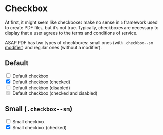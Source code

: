 
<Meta title='Components/Checkbox' />


# Checkbox

At first, it might seem like checkboxes make no sense in a framework used to create PDF files, but it’s not true.
Typically, checkboxes are necessary to display that a user agrees to the terms and conditions of service.

ASAP PDF has two types of checkboxes: small ones (with `.checkbox--sm`
[modifier](https://en.bem.info/methodology/quick-start/#modifier)) and regular ones (without a modifier).

## Default

<Canvas>
<div class="checkbox mb-12">
	<input class="checkbox__input" id="cb1" type="checkbox" />
	<label class="checkbox__label" for="cb1">Default checkbox</label>
</div>
</Canvas>

<Canvas>
<div class="checkbox mb-12">
	<input class="checkbox__input" id="cb2" type="checkbox" checked />
	<label class="checkbox__label" for="cb2">Default checkbox (checked)</label>
</div>
</Canvas>

<Canvas>
<div class="checkbox mb-12">
	<input class="checkbox__input" id="cb3" type="checkbox" disabled />
	<label class="checkbox__label" for="cb3">Default checkbox (disabled)</label>
</div>
</Canvas>

<Canvas>
<div class="checkbox">
	<input class="checkbox__input" id="cb4" type="checkbox" disabled checked />
	<label class="checkbox__label" for="cb4">Default checkbox (checked and disabled)</label>
</div>
</Canvas>

## Small (`.checkbox--sm`)

<Canvas>
<div class="checkbox checkbox--sm mb-12">
	<input class="checkbox__input" id="cb5" type="checkbox" />
	<label class="checkbox__label" for="cb5">Small checkbox</label>
</div>
</Canvas>

<Canvas>
<div class="checkbox checkbox--sm mb-12">
	<input class="checkbox__input" id="cb6" type="checkbox" checked />
	<label class="checkbox__label" for="cb6">Small checkbox (checked)</label>
</div>
</Canvas>
